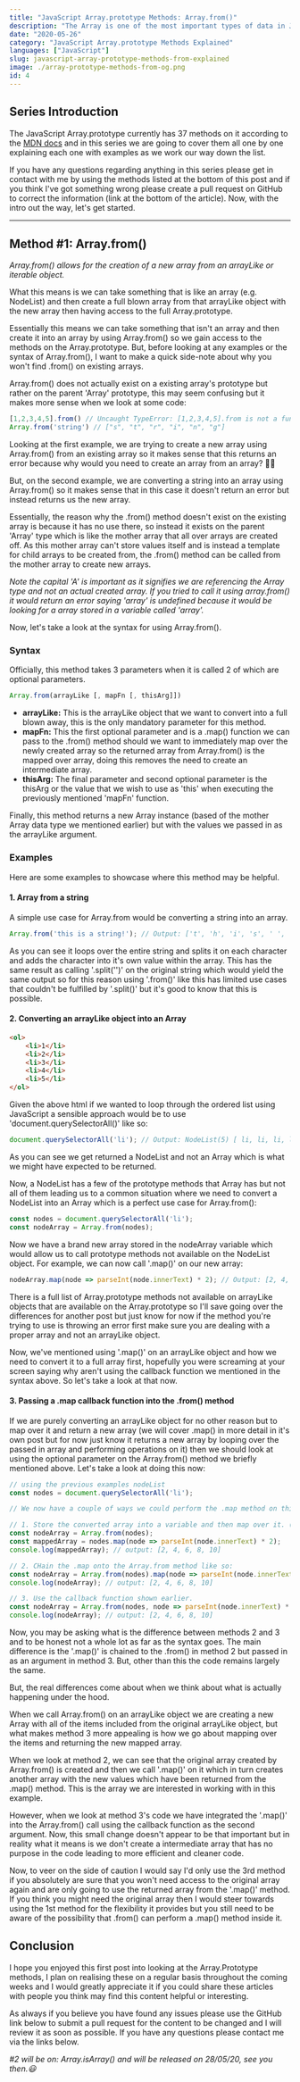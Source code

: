 ```yaml
---
title: "JavaScript Array.prototype Methods: Array.from()"
description: "The Array is one of the most important types of data in JavaScript, so in this series we are going to cover all of the methods on the Array.prototype, in this post it's Array.from()"
date: "2020-05-26"
category: "JavaScript Array.prototype Methods Explained"
languages: ["JavaScript"]
slug: javascript-array-prototype-methods-from-explained
image: ./array-prototype-methods-from-og.png
id: 4
---
```


## Series Introduction

The JavaScript Array.prototype currently has 37 methods on it according to the [MDN docs](https://developer.mozilla.org/en-US/docs/Web/JavaScript/Reference/Global_Objects/Array) and in this series we are going to cover them all one by one explaining each one with examples as we work our way down the list. 

If you have any questions regarding anything in this series please get in contact with me by using the methods listed at the bottom of this post and if you think I've got something wrong please create a pull request on GitHub to correct the information (link at the bottom of the article). Now, with the intro out the way, let's get started.

---

## Method #1: Array.from()

*Array.from() allows for the creation of a new array from an arrayLike or iterable object.*

What this means is we can take something that is like an array (e.g. NodeList) and then create a full blown array from that arrayLike object with the new array then having access to the full Array.prototype. 

Essentially this means we can take something that isn't an array and then create it into an array by using Array.from() so we gain access to the methods on the Array.prototype. But, before looking at any examples or the syntax of Array.from(), I want to make a quick side-note about why you won't find .from() on existing arrays.

Array.from() does not actually exist on a existing array's prototype but rather on the parent 'Array' prototype, this may seem confusing but it makes more sense when we look at some code:

```javascript
[1,2,3,4,5].from() // Uncaught TypeError: [1,2,3,4,5].from is not a function
Array.from('string') // ["s", "t", "r", "i", "n", "g"]
```

Looking at the first example, we are trying to create a new array using Array.from() from an existing array so it makes sense that this returns an error because why would you need to create an array from an array? 🤷‍♂

But, on the second example, we are converting a string into an array using Array.from() so it makes sense that in this case it doesn't return an error but instead returns us the new array.

Essentially, the reason why the .from() method doesn't exist on the existing array is because it has no use there, so instead it exists on the parent 'Array' type which is like the mother array that all over arrays are created off. As this mother array can't store values itself and is instead a template for child arrays to be created from, the .from() method can be called from the mother array to create new arrays. 

*Note the capital 'A' is important as it signifies we are referencing the Array type and not an actual created array. If you tried to call it using array.from() it would return an error saying 'array' is undefined because it would be looking for a array stored in a variable called 'array'.*

Now, let's take a look at the syntax for using Array.from().

### Syntax

Officially, this method takes 3 parameters when it is called 2 of which are optional parameters.

```javascript
Array.from(arrayLike [, mapFn [, thisArg]])
```

- **arrayLike:** This is the arrayLike object that we want to convert into a full blown away, this is the only mandatory parameter for this method.
- **mapFn:** This the first optional parameter and is a .map() function we can pass to the .from() method should we want to immediately map over the newly created array so the returned array from Array.from() is the mapped over array, doing this removes the need to create an intermediate array.
- **thisArg:** The final parameter and second optional parameter is the thisArg or the value that we wish to use as 'this' when executing the previously mentioned 'mapFn' function.

Finally, this method returns a new Array instance (based of the mother Array data type we mentioned earlier) but with the values we passed in as the arrayLike argument.

### Examples

Here are some examples to showcase where this method may be helpful.

#### 1. Array from a string

A simple use case for Array.from would be converting a string into an array.

```JavaScript
Array.from('this is a string!'); // Output: ['t', 'h', 'i', 's', ' ', 'i', 's', ' ', 'a', ' ', 's', 't', 'r', 'i', 'n', 'g', '!']
```

As you can see it loops over the entire string and splits it on each character and adds the character into it's own value within the array. This has the same result as calling '.split('')' on the original string which would yield the same output so for this reason using '.from()' like this has limited use cases that couldn't be fulfilled by '.split()' but it's good to know that this is possible.

#### 2. Converting an arrayLike object into an Array

```html
<ol>
    <li>1</li>
    <li>2</li>
    <li>3</li>
    <li>4</li>
    <li>5</li>
</ol>
```

Given the above html if we wanted to loop through the ordered list using JavaScript a sensible approach would be to use 'document.querySelectorAll()' like so:

```javascript
document.querySelectorAll('li'); // Output: NodeList(5) [ li, li, li, li, li ]
```

As you can see we get returned a NodeList and not an Array which is what we might have expected to be returned. 

Now, a NodeList has a few of the prototype methods that Array has but not all of them leading us to a common situation where we need to convert a NodeList into an Array which is a perfect use case for Array.from():

```javascript
const nodes = document.querySelectorAll('li');
const nodeArray = Array.from(nodes);
```

Now we have a brand new array stored in the nodeArray variable which would allow us to call prototype methods not available on the NodeList object. For example, we can now call '.map()' on our new array:

```javascript
nodeArray.map(node => parseInt(node.innerText) * 2); // Output: [2, 4, 6, 8, 10]
```

There is a full list of Array.prototype methods not available on arrayLike objects that are available on the Array.prototype so I'll save going over the differences for another post but just know for now if the method you're trying to use is throwing an error first make sure you are dealing with a proper array and not an arrayLike object.

Now, we've mentioned using '.map()' on an arrayLike object and how we need to convert it to a full array first, hopefully you were screaming at your screen saying why aren't using the callback function we mentioned in the syntax above. So let's take a look at that now.

#### 3. Passing a .map callback function into the .from() method

If we are purely converting an arrayLike object for no other reason but to map over it and return a new array (we will cover .map() in more detail in it's own post but for now just know it returns a new array by looping over the passed in array and performing operations on it) then we should look at using the optional parameter on the Array.from() method we briefly mentioned above. Let's take a look at doing this now:

```javascript
// using the previous examples nodeList
const nodes = document.querySelectorAll('li');

// We now have a couple of ways we could perform the .map method on this arrayLike object.

// 1. Store the converted array into a variable and then map over it. (What we did above).
const nodeArray = Array.from(nodes);
const mappedArray = nodes.map(node => parseInt(node.innerText) * 2); 
console.log(mappedArray); // output: [2, 4, 6, 8, 10]

// 2. CHain the .map onto the Array.from method like so:
const nodeArray = Array.from(nodes).map(node => parseInt(node.innerText) * 2);
console.log(nodeArray); // output: [2, 4, 6, 8, 10]

// 3. Use the callback function shown earlier.
const nodeArray = Array.from(nodes, node => parseInt(node.innerText) * 2);
console.log(nodeArray); // output: [2, 4, 6, 8, 10]
```

Now, you may be asking what is the difference between methods 2 and 3 and to be honest not a whole lot as far as the syntax goes. The main difference is the '.map()' is chained to the .from() in method 2 but passed in as an argument in method 3. But, other than this the code remains largely the same. 

But, the real differences come about when we think about what is actually happening under the hood. 

When we call Array.from() on an arrayLike object we are creating a new Array with all of the items included from the original arrayLike object, but what makes method 3 more appealing is how we go about mapping over the items and returning the new mapped array.

When we look at method 2, we can see that the original array created by Array.from() is created and then we call '.map()' on it which in turn creates another array with the new values which have been returned from the .map() method. This is the array we are interested in working with in this example.

However, when we look at method 3's code we have integrated the '.map()' into the Array.from() call using the callback function as the second argument. Now, this small change doesn't appear to be that important but in reality what it means is we don't create a intermediate array that has no purpose in the code leading to more efficient and cleaner code.

Now, to veer on the side of caution I would say I'd only use the 3rd method if you absolutely are sure that you won't need access to the original array again and are only going to use the returned array from the '.map()' method. If you think you might need the original array then I would steer towards using the 1st method for the flexibility it provides but you still need to be aware of the possibility that .from() can perform a .map() method inside it.

## Conclusion

I hope you enjoyed this first post into looking at the Array.Prototype methods, I plan on realising these on a regular basis throughout the coming weeks and I would greatly appreciate it if you could share these articles with people you think may find this content helpful or interesting.

As always if you believe you have found any issues please use the GitHub link below to submit a pull request for the content to be changed and I will review it as soon as possible. If you have any questions please contact me via the links below.

*#2 will be on: Array.isArray() and will be released on 28/05/20, see you then.😃*